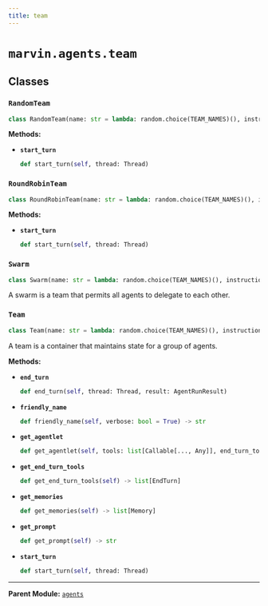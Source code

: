 ```yaml
---
title: team
---
```


# `marvin.agents.team`

## Classes

### `RandomTeam`
```python
class RandomTeam(name: str = lambda: random.choice(TEAM_NAMES)(), instructions: str | None = None, description: str | None = 'A team of agents that randomly selects an agent to act.', verbose: bool = False, prompt: str | Path = Path('team.jinja'), members: list[Actor], delegates: dict[Actor, list[Actor]] = dict())
```

**Methods:**

- **`start_turn`**
  ```python
  def start_turn(self, thread: Thread)
  ```

### `RoundRobinTeam`
```python
class RoundRobinTeam(name: str = lambda: random.choice(TEAM_NAMES)(), instructions: str | None = None, description: str | None = 'A team of agents that rotate turns.', verbose: bool = False, prompt: str | Path = Path('team.jinja'), members: list[Actor], delegates: dict[Actor, list[Actor]] = dict())
```

**Methods:**

- **`start_turn`**
  ```python
  def start_turn(self, thread: Thread)
  ```

### `Swarm`
```python
class Swarm(name: str = lambda: random.choice(TEAM_NAMES)(), instructions: str | None = None, description: str | None = None, verbose: bool = False, prompt: str | Path = Path('team.jinja'), members: list[Actor], delegates: dict[Actor, list[Actor]] = dict())
```
A swarm is a team that permits all agents to delegate to each other.

### `Team`
```python
class Team(name: str = lambda: random.choice(TEAM_NAMES)(), instructions: str | None = None, description: str | None = None, verbose: bool = False, prompt: str | Path = Path('team.jinja'), members: list[Actor], delegates: dict[Actor, list[Actor]] = dict())
```
A team is a container that maintains state for a group of agents.

**Methods:**

- **`end_turn`**
  ```python
  def end_turn(self, thread: Thread, result: AgentRunResult)
  ```
- **`friendly_name`**
  ```python
  def friendly_name(self, verbose: bool = True) -> str
  ```
- **`get_agentlet`**
  ```python
  def get_agentlet(self, tools: list[Callable[..., Any]], end_turn_tools: list[EndTurn]) -> pydantic_ai.Agent[Any, Any]
  ```
- **`get_end_turn_tools`**
  ```python
  def get_end_turn_tools(self) -> list[EndTurn]
  ```
- **`get_memories`**
  ```python
  def get_memories(self) -> list[Memory]
  ```
- **`get_prompt`**
  ```python
  def get_prompt(self) -> str
  ```
- **`start_turn`**
  ```python
  def start_turn(self, thread: Thread)
  ```

---

**Parent Module:** [`agents`](marvin-agents)
